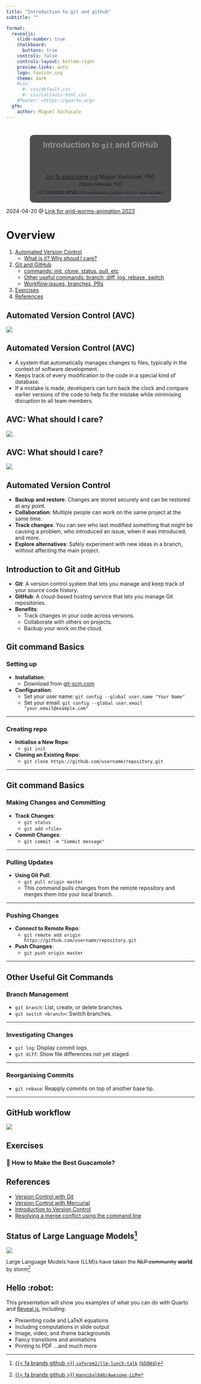 ```yaml
---
title: "Introduction to git and github"
subtitle: ""

format:
  revealjs: 
    slide-number: true
    chalkboard: 
      buttons: true
    controls: false
    controls-layout: bottom-right
    preview-links: auto
    logo: favicon.svg
    theme: dark
    #css:
      #- css/default.css
      #- css/callouts-html.css
    #footer: <https://quarto.org>
  gfm:
    author: Miguel Xochicale
---
```


# {.title-slide .centeredslide background-iframe="https://saforem2.github.io/grid-worms-animation/" loading="lazy"}

::: {style="background-color: rgba(22,22,22,0.75); border-radius: 10px; text-align:center; padding: 0px; padding-left: 1.5em; padding-right: 1.5em; max-width: min-content; min-width: max-content; margin-left: auto; margin-right: auto; padding-top: 0.2em; padding-bottom: 0.2em; line-height: 1.5em!important;"}
<span style="color:#939393; font-size:1.5em; font-weight: bold;">Introduction to `git` and GitHub</span>  
<span style="color:#777777; font-size:1.2em; font-weight: bold;"></span>  
[<br>&nbsp;]{style="padding-bottom: 0.5rem;"}  
[{{< fa solid home >}}](http://mxochicale.github.io/) Miguel Xochicale, PhD     
[Zakaria Senousy, PhD]{.dim-text style="font-size:0.8em;"}  
[[[{{< fa brands github >}} `mxochicale/`](https://github.com/mxochicale/)]{style="border-bottom: 0.5px solid #00ccff;"}`{`[[`intro-to-git-and-github`](https://github.com/mxochicale/intro-to-git-and-github)]{style="border-bottom: 0.5px solid #00ccff;"}`}`]{style="font-size:0.8em;"}
:::

::: footer
[2024-04-20 @ [Link for grid-worms-animation 2023](https://github.com/saforem2/grid-worms-animation/)]{.dim-text style="text-align:left;'}
:::


# Overview

1. [Automated Version Control](#sec-avc)
    - [What is it? Why shoud I care?](#sec-avc-care)
2. [Git and GitHub](#sec-gg)
    - [commands: init, clone, status, pull, etc](#sec-su3)
    - [Other useful commands: branch, diff, log, rebase, switch](#sec-other-c)
    - [Workflow:issues, branches, PRs](#sec-gf)
4. [Exercises](#sec-gym)
3. [References](#sec-ref)

## Automated Version Control (AVC)
::: {#sec-avc}
![](figures/version-control-what-is-it.png)
:::

## Automated Version Control (AVC)
- A system that automatically manages changes to files, typically in the context of software development.
- Keeps track of every modification to the code in a special kind of database.
- If a mistake is made, developers can turn back the clock and compare earlier versions of the code to help fix the mistake while minimising disruption to all team members.

## AVC: What should I care?
::: {#sec-avc-care}
![](figures/version-control-what-should-i-care-A.png)
:::

## AVC: What should I care?
![](figures/version-control-what-should-i-care-B.png)

## Automated Version Control
  - **Backup and restore**: Changes are stored securely and can be restored at any point.
  - **Collaboration**: Multiple people can work on the same project at the same time.
  - **Track changes**: You can see who last modified something that might be causing a problem, who introduced an issue, when it was introduced, and more.
  - **Explore alternatives**: Safely experiment with new ideas in a branch, without affecting the main project.

## Introduction to Git and GitHub
::: {#sec-gg}
- **Git**: A version control system that lets you manage and keep track of your source code history.
- **GitHub**: A cloud-based hosting service that lets you manage Git repositories.
- **Benefits**:
  - Track changes in your code across versions.
  - Collaborate with others on projects.
  - Backup your work on the cloud.
:::


## Git command Basics

::: {.panel-tabset}

### Setting up

- **Installation**:
  - Download from [git-scm.com](https://git-scm.com/)
- **Configuration**:
  - Set your user name: `git config --global user.name "Your Name"`
  - Set your email: `git config --global user.email "your.email@example.com"`

---

### Creating repo
- **Initialise a New Repo**:
  - `git init`
- **Cloning an Existing Repo**:
  - `git clone https://github.com/username/repository.git`

---

:::


## Git command Basics

::: {.panel-tabset}

### Making Changes and Committing

- **Track Changes**:
  - `git status`
  - `git add <file>`
- **Commit Changes**:
  - `git commit -m "Commit message"`

---

### Pulling Updates

- **Using Git Pull**:
  - `git pull origin master`
  - This command pulls changes from the remote repository and merges them into your local branch.

---

### Pushing Changes

- **Connect to Remote Repo**:
  - `git remote add origin https://github.com/username/repository.git`
- **Push Changes**:
  - `git push origin master`

---

:::


## Other Useful Git Commands

::: {.panel-tabset}

### Branch Management
  - `git branch`: List, create, or delete branches.
  - `git switch <branch>`: Switch branches.

---

### Investigating Changes
  - `git log`: Display commit logs.
  - `git diff`: Show file differences not yet staged.

---

### Reorganising Commits
  - `git rebase`: Reapply commits on top of another base tip.

---
:::


## GitHub workflow
::: {#sec-gf}
![](figures/github-workflow.png)
:::


## Exercises
### 🥑 How to Make the Best Guacamole?


## References
- [Version Control with Git](https://github-pages.ucl.ac.uk/git-novice/01-basics.html)
- [Version Control with Mercurial](https://swcarpentry.github.io/hg-novice/)
- [Introduction to Version Control](https://github.com/UCL/rsd-engineeringcourse/tree/main/ch00git)
- [Resolving a merge conflict using the command line](https://docs.github.com/en/pull-requests/collaborating-with-pull-requests/addressing-merge-conflicts/resolving-a-merge-conflict-using-the-command-line)



## Status of Large Language Models[^slides-gh]

::: {#fig-llms}

![](https://github.com/Hannibal046/Awesome-LLM/raw/main/resources/image8.gif)

Large Language Models have (LLM)s have taken the ~~NLP community~~ **world** by storm[^llm-animation]

:::

[^llm-animation]: [{{< fa brands github >}} `Hannibal046/Awesome-LLM`](https://github.com/Hannibal046/Awesome-LLM)
[^slides-gh]: [{{< fa brands github >}} `saforem2/llm-lunch-talk`](https://github.com/Hannibal046/Awesome-LLM) [(slides)](https://saforem2.github.io/llm-lunch-talk)



## Hello :robot:

This presentation will show you examples of what you can do with Quarto and [Reveal.js](https://revealjs.com), including:

-   Presenting code and LaTeX equations
-   Including computations in slide output
-   Image, video, and iframe backgrounds
-   Fancy transitions and animations
-   Printing to PDF
...and much more


